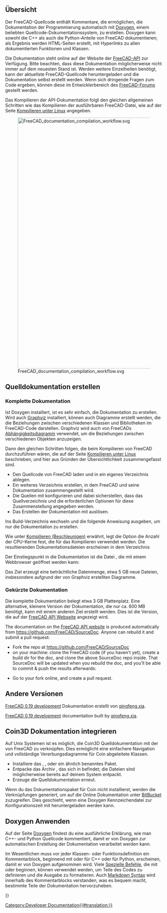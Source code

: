 <languages/>

{{Docnav/de
|[[Extra_python_modules/de|Zusätzliche Python-Module]]
|[[Contributors/de|Mitwirkende]]
}}

{{TOCright}}

<span id="Overview"></span>
==Übersicht==

Der FreeCAD-Quellcode enthält Kommentare, die ermöglichen, die Dokumentation der Programmierung automatisch mit [[Doxygen/de|Doxygen]], einem beliebten Quellcode-Dokumentationssystem, zu erstellen. Doxygen kann sowohl die C++ als auch die Python-Anteile von FreeCAD dokumentieren; als Ergebnis werden HTML-Seiten erstellt, mit Hyperlinks zu allen dokumentierten Funktionen und Klassen.

Die Dokumentation steht online auf der Website der [https://freecad.github.io/SourceDoc/ FreeCAD-API] zur Verfügung. Bitte beachten, dass diese Dokumentation möglicherweise nicht immer auf dem neuesten Stand ist. Werden weitere Einzelheiten benötigt, kann der aktuellste FreeCAD-Quellcode heruntergeladen und die Dokumentation selbst erstellt werden. Wenn sich dringende Fragen zum Code ergeben, können diese im Entwicklerbereich des [https://forum.freecad.org/index.php FreeCAD-Forums] gestellt werden.

Das Kompilieren der API-Dokumentation folgt den gleichen allgemeinen Schritten wie das Kompilieren der ausführbaren FreeCAD-Datei, wie auf der Seite [[Compile_on_Linux/Unix/de|Kompilieren unter Linux]] angegeben.

[[File:FreeCAD_documentation_compilation_workflow.svg|800px]]

{{Caption|Allgemeiner Arbeitsablauf zum Erstellen der Dokumentation der Programmierung von FreeCAD. Die Pakete Doxygen und Graphviz müssen sich im System befinden, ebenso wie der FreeCAD-Quellcode selbst. CMake konfiguriert das System so, dass mit einer einzigen make-Anweisung die Dokumentation für das gesamte Projekt in viele HTML-Dateien mit Diagrammen übersetzt wird.}}

<span id="Build_source_documentation"></span>
== Quelldokumentation erstellen ==

<span id="Complete_documentation"></span>
=== Komplette Dokumentation ===

Ist Doxygen installiert, ist es sehr einfach, die Dokumentation zu erstellen. Wird auch [https://www.graphviz.org/ Graphviz] installiert, können auch Diagramme erstellt werden, die die Beziehungen zwischen verschiedenen Klassen und Bibliotheken im FreeCAD-Code darstellen. Graphviz wird auch von FreeCADs [[Std_DependencyGraph/de|Abhängigkeitsdiagramm]] verwendet, um die Beziehungen zwischen verschiedenen Objekten anzuzeigen.

{{Code|code=
sudo apt install doxygen graphviz
}}

Dann den gleichen Schritten folgen, die beim Kompilieren von FreeCAD durchzuführen wären, die auf der Seite [[Compile_on_Linux/de|Kompilieren unter Linux]] beschrieben, und hier aus Gründen der Übersichtlichkeit zusammengefasst sind.
* Den Quellcode von FreeCAD laden und in ein eigenes Verzeichnis {{incode|freecad-source}} ablegen.
* Ein weiteres Verzeichnis {{incode|freecad-build}} erstellen, in dem FreeCAD und seine Dokumentation zusammengestellt wird.
* Die Quellen mit {{incode|cmake}} konfigurieren und dabei sicherstellen, dass das Quellverzeichnis und die erforderlichen Optionen für diese Zusammenstellung angegeben werden.
* Das Erstellen der Dokumentation mit {{incode|make}} auslösen.

{{Code|code=
git clone https://github.com/FreeCAD/FreeCAD.git freecad-source
mkdir freecad-build
cd freecad-build
cmake -DBUILD_QT5=ON -DPYTHON_EXECUTABLE=/usr/bin/python3 ../freecad-source
}}

Ins Build-Verzeichnis wechseln und die folgende Anweisung ausgeben, um nur die Dokumentation zu erstellen.

{{Code|code=
make -j$(nproc --ignore=2) DevDoc
}}

Wie unter [[Compiling (Speeding up)/de|Kompilieren (Beschleunigen)]] erwähnt, legt die Option {{incode|-j}} die Anzahl der CPU-Kerne fest, die für das Kompilieren verwendet werden. Die resultierenden Dokumentationsdateien erscheinen in dem Verzeichnis

{{Code|code=
freecad-build/doc/SourceDocu/html/
}}

Der Einstiegspunkt in die Dokumentation ist die Datei {{incode|index.html}}, die mit einem Webbrowser geöffnet werden kann:

{{Code|code=
xdg-open freecad-build/doc/SourceDocu/html/index.html
}}

Das {{incode|DevDoc}} Ziel erzeugt eine beträchtliche Datenmenge, etwa 5 GB neue Dateien, insbesondere aufgrund der von Graphviz erstellten Diagramme.

<span id="Reduced_documentation"></span>
=== Gekürzte Dokumentation ===

Die komplette Dokumentation belegt etwa 3 GB Plattenplatz. Eine alternative, kleinere Version der Dokumentation, die nur ca. 600 MB benötigt, kann mit einem anderen Ziel erstellt werden. Dies ist die Version, die auf der [https://freecad.github.io/SourceDoc/ FreeCAD API Webseite] angezeigt wird.

{{Code|code=
make -j$(nproc --ignore=2) WebDoc
}}

The documentation on the [https://freecad.github.io/SourceDoc/ FreeCAD API website] is produced automatically from https://github.com/FreeCAD/SourceDoc. Anyone can rebuild it and submit a pull request:

* Fork the repo at https://github.com/FreeCAD/SourceDoc
* on your machine: clone the FreeCAD code (if you haven't yet), create a build dir for the doc, and clone the above SourceDoc repo inside. That SourceDoc will be updated when you rebuild the doc, and you'll be able to commit & push the results afterwards:

{{Code|code=
git clone https://github.com/FreeCAD/FreeCAD
cd FreeCAD
mkdir build
cd build
mkdir -p doc/SourceDocu/html
cd doc/SourceDocu/html
git clone your-fork-url
cd ../../..
cmake -DBUILD_QT5=ON -DPYTHON_EXECUTABLE=/usr/bin/python3 ..
make WebDoc
cd doc/SourceDocu/html
git commit
git push
}}

* Go to your fork online, and create a pull request.

<span id="Other_versions"></span>
<div class="mw-translate-fuzzy">
== Andere Versionen ==
[https://iesensor.com/FreeCADDoc/0.19/ FreeCAD 0.19 development] Dokumentation erstellt von [https://forum.freecad.org/viewtopic.php?t=12613 qingfeng.xia].
</div>

[https://iesensor.com/FreeCADDoc/0.19/ FreeCAD 0.19 development] documentation built by [https://forum.freecad.org/viewtopic.php?t=12613 qingfeng.xia].

<span id="Integrate_Coin3D_documentation"></span>
== Coin3D Dokumentation integrieren ==

Auf Unix Systemen ist es möglich, die Coin3D Quelldokumentation mit der von FreeCAD zu verknüpfen. Dies ermöglicht eine einfachere Navigation und vollständige Vererbungsdiagramme für Coin abgeleitete Klassen.

*Installiere das {{incode|libcoin-doc}}, {{incode|libcoin80-doc}}, oder ein ähnlich benanntes Paket.
*Entpacke das Archiv {{incode|coin.tar.gz}}, das sich in {{incode|/usr/share/doc/libcoin-doc/html}} befindet; die Dateien sind möglicherweise bereits auf deinem System entpackt.
*Erzeuge die Quelldokumentation erneut.

Wenn du das Dokumentationspaket für Coin nicht installierst, werden die Verknüpfungen generiert, um auf die Online Dokumentation unter [https://coin3d.bitbucket.io/Coin/ BitBucket] zuzugreifen. Dies geschieht, wenn eine Doxygen Kennzeichendatei zur Konfigurationszeit mit {{incode|wget}} heruntergeladen werden kann.

<span id="Using_Doxygen"></span>
== Doxygen Anwenden ==

Auf der Seite [[Doxygen/de|Doxygen]] findest du eine ausführliche Erklärung, wie man C++- und Python Quellcode kommentiert, damit er von Doxygen zur automatischen Erstellung der Dokumentation verarbeitet werden kann.

Im Wesentlichen muss vor jeder Klassen- oder Funktionsdefinition ein Kommentarblock, beginnend mit {{incode|/**}} oder {{incode|///}} für C++ oder {{incode|##}} für Python, erscheinen, damit er von Doxygen aufgenommen wird. Viele [[Doxygen#Doxygen markup/de|Spezielle Befehle]], die mit {{incode|\}} oder {{incode|@}} beginnen, können verwendet werden, um Teile des Codes zu definieren und die Ausgabe zu formatieren. Auch [[Doxygen#Markdown support/de|Markdown Syntax]] wird innerhalb des Kommentarblocks verstanden, was es bequem macht, bestimmte Teile der Dokumentation hervorzuheben.

{{Code|code=
/**
 * Returns the name of the workbench object.
 */
std::string name() const;

/**
 * Set the name to the workbench object.
 */
void setName(const std::string&);

/// remove the added TaskWatcher
void removeTaskWatcher(void);
}}


{{Docnav/de
|[[Extra_python_modules/de|Zusätzliche Python-Module]]
|[[Contributors/de|Mitwirkende]]
}}

{{Userdocnavi{{#translation:}}}}
[[Category:Developer Documentation{{#translation:}}]]
{{clear}}
